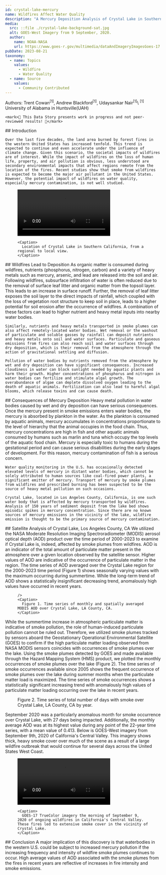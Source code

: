 ---
id: crystal-lake-mercury
name: Wildfires Affect Water Quality
description: "A Mercury Deposition Analysis of Crystal Lake in Southern California"
media:
  src: ::file ./crystal-lake-background-sat.jpg
  alt: GOES-West Imagery from 9 September, 2020.
  author: 
    name: NOAA-NASA
    url: https://www.goes-r.gov/multimedia/dataAndImageryImagesGoes-17.html
pubDate: 2023-08-21
taxonomy:
  - name: Topics
    values:
      - Wildfire
      - Water Quality
  - name: Source
    values:
      - Community Contributed
---

<Block>
  <Prose>
    Authors: Trent Cowan<sup>[1]</sup>, Andrew Blackford<sup>[1]</sup>, Udaysankar Nair<sup>[1]</sup>\
    <sup>[1]</sup> University of Alabama in Huntsville(UAH)

    <mark>🚧 This Data Story presents work in progress and not peer-reviewed results! 🚧</mark>
  
  </Prose>
</Block>

<Block>
  <Prose>
    ## Introduction

    Over the last five decades, the land area burned by forest fires in the western United States has increased tenfold. This trend is expected to continue and even accelerate under the influence of climate change. Given this scenario, the societal impacts of wildfires are of interest. While the impact of wildfires on the loss of human life, property, and air pollution is obvious, less understood are secondary environmental impacts that affect regions remote from the location of the fires. Recent studies show that smoke from wildfires is expected to become the major air pollutant in the United States. However, the potential impact of wildfires on water quality, especially mercury contamination, is not well studied. 
  
  <Figure>
    <video style={{ width: '100%', aspectRatio: "16/9" }} controls>
      <source
        src={new URL('./crystal-lake-location.mp4', import.meta.url).href} type="video/mp4"
      />
      Your browser does not support the video tag.
    </video>

    <Caption>
      Location of Crystal Lake in Southern California, from a regional to local view.
    </Caption>
  </Figure>
  
  </Prose>
</Block>

<Block>
  <Prose>
    ## Wildfires Lead to Deposition
    As organic matter is consumed during wildfires, nutrients (phosphorus, nitrogen, carbon) and a variety of heavy metals such as mercury, arsenic, and lead are released into the soil and air. Following wildfires, subsurface infiltration of water is often reduced due to the removal of surface leaf litter and organic matter from the topsoil layer. This leads to an increase in surface runoff. Further, the removal of leaf litter exposes the soil layer to the direct impacts of rainfall, which coupled with the loss of vegetation root structure to keep soil in place, leads to a higher potential for soil erosion after the occurrence of wildfires. A combination of these factors can lead to higher nutrient and heavy metal inputs into nearby water bodies. 
    
    Similarly, nutrients and heavy metals transported in smoke plumes can also affect remotely-located water bodies. Wet removal or the washout of particulate and soluble gasses by rainfall can deposit nutrients and heavy metals onto soil and water surfaces. Particulate and gaseous emissions from fires can also reach soil and water surfaces through dry deposition, which is their removal from the atmosphere through the action of gravitational settling and diffusion. 

    Pollution of water bodies by nutrients removed from the atmosphere by wet and dry deposition can have significant consequences. Increased cloudiness in water can block sunlight needed by aquatic plants and harm their growth. Higher concentrations of phosphorus and nitrogen in water bodies can fertilize and stimulate algal growth. The overabundance of algae can deplete dissolved oxygen leading to the death of aquatic animals. Fertilization can also lead to harmful algal blooms, which release toxins and can cause death. 
  </Prose>
</Block>

<Block>
  <Prose>
    ## Consequences of Mercury Deposition
    Heavy metal pollution in water bodies caused by wet and dry deposition can have serious consequences. Once the mercury present in smoke emissions enters water bodies, the mercury is absorbed by plankton in the water. As the plankton is consumed by aquatic animals, mercury accumulates in concentrations proportionate to the level of hierarchy that the animal occupies in the food chain. Thus, mercury concentrations are high in fish and other aquatic animals consumed by humans such as marlin and tuna which occupy the top levels of the aquatic food chain. Mercury is especially toxic to humans during the gestational period and can cause serious disabilities during the early stages of development. For this reason, mercury contamination of fish is a serious concern. 
    
    Water quality monitoring in the U.S. has occasionally detected elevated levels of mercury in distant water bodies, which cannot be solely attributed to human sources like coal-fired power plants, a significant emitter of mercury. Transport of mercury by smoke plumes from wildfires and prescribed burning has been suspected to be the source of heavy metal pollution on such occasions. 

    Crystal Lake, located in Los Angeles County, California, is one such water body that is affected by mercury transported by wildfires. Analysis of 150 years of sediment deposit from the lake bed shows episodic spikes in mercury concentration. Since there are no known sources of mercury emissions in the vicinity of the lake, wildfire emission is thought to be the primary source of mercury contamination. 
  </Prose>
</Block>

<Block>
  <Prose>
    ## Satellite Analysis of Crystal Lake, Los Angeles County, CA
    We utilized the NASA  Moderate Resolution Imaging Spectroradiometer (MODIS) aerosol optical depth (AOD) product over the time period of 2000-2023 to examine if Crystal Lake is, indeed, affected by smoke plumes from wildfires. AOD is an indicator of the total amount of particulate matter present in the atmosphere over a given location observed by the satellite sensor. Higher values of AOD are indicative of the occurrence of particulate matter in the region. The time series of AOD averaged over the Crystal Lake region for the 2000-2023 time period (Figure 1) shows seasonally varying values with the maximum occurring during summertime. While the long-term trend of AOD shows a statistically insignificant decreasing trend, anomalously high values have occurred in recent years. 
   </Prose>
</Block>

<Block type="wide">
  <Figure>
    <Chart
      dataPath={new URL('./crystal-lake-aod-trend.csv', import.meta.url).href}
      dateFormat="%Y-%m"
      idKey='source'
      xKey='Date'
      yKey='Mean AOD'
      yAxisLabel='Aerosol Optical Depth'
      highlightStart = '2020-7'
      highlightEnd = '2020-11'
      highlightLabel = '2020 Outbreak'

    />
    <Caption>
      Figure 1. Time series of monthly and spatially averaged MODIS AOD over Crystal Lake, LA County, CA.
    </Caption>
  </Figure>
</Block>

<Block>
  <Prose>
    While the summertime increase in atmospheric particulate matter is indicative of smoke pollution, the role of human-induced particulate pollution cannot be ruled out. Therefore, we utilized smoke plumes tracked by sensors aboard the Geostationary Operational Environmental Satellite (GOES) to confirm if the high particulate matter loading observed from NASA MODIS sensors coincides with occurrences of smoke plumes over the lake. Using the smoke plumes detected by GOES and made available through the Hazard Mapping System (HMS) product, we plotted the monthly occurrences of smoke plumes over the lake (Figure 2). The time series of smoke occurrences available since 2005 shows the frequent occurrence of smoke plumes over the lake during summer months when the particulate matter load is maximized. The time series of smoke occurrences shows a statistically significant increasing trend with anomalously high values of particulate matter loading occurring over the lake in recent years. 
  </Prose>
</Block>

<Block type="wide">
  <Figure>
    <Chart
      dataPath={new URL('./smoke_count_annual_with_trend.csv', import.meta.url).href}
      dateFormat="%Y"
      idKey='source'
      xKey='Year'
      yKey='smoke'
      yAxisLabel='Smoke Count (Annual)'
    />
    <Caption>
      Figure 2. Time series of total number of days with smoke over Crystal Lake, LA County, CA by year.
    </Caption>
  </Figure>
</Block>

<Block>
  <Prose>
    September 2020 was a particularly anomalous month for smoke occurrence over Crystal Lake, with 27 days being impacted. Additionally, the monthly average AOD was at its highest value during any point of the 22-year time series, with a mean value of 0.413. Below is GOES-West imagery from September 9th, 2020 of California's Central Valley. This imagery shows thick, heavy smoke cover over much of the scene as a result of a large wildfire outbreak that would continue for several days across the United States West Coast.  
  </Prose>
</Block>

<Block>
  <Figure>
     <video style={{ width: '100%', aspectRatio: "16/9" }} controls>
      <source
        src={new URL('./crystal-lake-sept2020.mp4', import.meta.url).href} type="video/mp4"
      />
      Your browser does not support the video tag.
    </video>

    <Caption>
      GOES-17 TrueColor imagery the morning of September 9, 2020 of ongoing wildfires in California's Central Valley. These fires led to extensive smoke cover in the vicinity of Crystal Lake.
    </Caption>
  </Figure>
</Block>

<Block>
  <Prose>
    ## Conclusion
    A major implication of this discovery is that waterbodies in the western U.S. could be subject to increased mercury pollution if the increasing frequency and intensity of wildfire smoke plumes continues to occur. High average values of AOD associated with the smoke plumes from the fires in recent years are reflective of increases in fire intensity and smoke emissions.    
  </Prose>
</Block>
